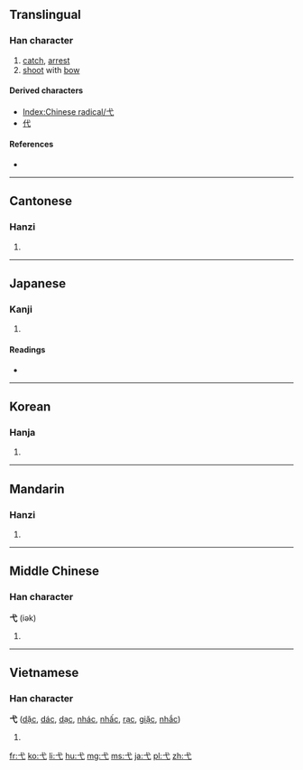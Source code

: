 {{also|戈}}
==Translingual==
{{stroke order|type=animate}}

===Han character===
{{Han char|rn=56|rad=弋|as=00|sn=3|four=4300<sub>0</sub>|canj=戈心 (IP)}}

# [[catch]], [[arrest]]
# [[shoot]] with [[bow]]

====Derived characters====
* [[Index:Chinese radical/弋]]
* [[代]]

====References====
* {{Han ref|kx=0355.010|dkj=09656|dj=0670.160|hdz=10557.230|uh=5F0B|ud=24331|bh=A47C|bd=42108}}

----

==Cantonese==

===Hanzi===
{{yue-hanzi|jyut=|y=yik6}}

# {{defn|lang=yue|sort=弋00}}

----

==Japanese==

===Kanji===
{{ja-kanji|grade=|rs=弋00}}

# {{defn|lang=ja|sort=弋00}}

====Readings====
* {{ja-readings|on=[[よく]] (yoku)|kun=[[いぐるみ]] (igurumi)}}

----

==Korean==

===Hanja===
{{ko-hanja|hangeul=익|eumhun=|rv=ik|mr=ik|y=ik}}

# {{defn|lang=ko|sort=弋00}}

----

==Mandarin==

===Hanzi===
{{cmn-hanzi|pin=[[yì]] ([[yi4]])|wg=i<sup>4</sup>}}

# {{defn|lang=cmn|sort=弋00}}

----

==Middle Chinese==

===Han character===
'''弋''' (iək)

# {{defn|lang=zhx-mid}}

----

==Vietnamese==

===Han character===
'''弋''' ([[dặc]], [[dác]], [[dạc]], [[nhác]], [[nhấc]], [[rạc]], [[giặc]], [[nhắc]])

# {{defn|lang=vi}}

[[fr:弋]]
[[ko:弋]]
[[li:弋]]
[[hu:弋]]
[[mg:弋]]
[[ms:弋]]
[[ja:弋]]
[[pl:弋]]
[[zh:弋]]